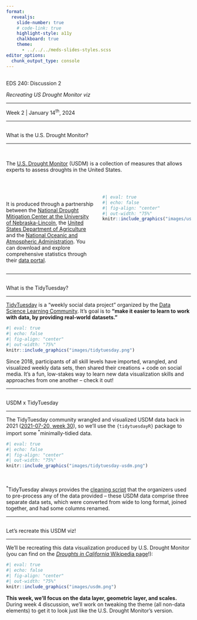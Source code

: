 ```yaml
---
format: 
  revealjs:
    slide-number: true
    # code-link: true
    highlight-style: a11y
    chalkboard: true
    theme: 
      - ../../../meds-slides-styles.scss
editor_options: 
  chunk_output_type: console
---
```


## {#title-slide data-menu-title="Title Slide" background="#047C91"} 

[EDS 240: Discussion 2]{.custom-title}

[*Recreating US Drought Monitor viz*]{.custom-subtitle}

<hr class="hr-dark-blue">

[Week 2 | January 14^th^, 2024]{.custom-subtitle3}

---

## {#what-is-USDM data-menu-title="What is USDM?"}

[What is the U.S. Drought Monitor?]{.slide-title}

<hr>

<br>

[The [U.S. Drought Monitor](https://droughtmonitor.unl.edu/){target="_blank"} (USDM) is a collection of measures that allows experts to assess droughts in the United States.]{.body-text-m}

<br>

:::: {.columns}

::: {.column width="50%"}
<br>
It is produced through a partnership between the [National Drought Mitigation Center at the University of Nebraska-Lincoln](https://drought.unl.edu/){target="_blank"}, the [United States Department of Agriculture](https://www.usda.gov/){target="_blank"} and the [National Oceanic and Atmospheric Administration](https://www.noaa.gov/){target="_blank"}. You can download and explore comprehensive statistics through their [data portal](https://droughtmonitor.unl.edu/DmData/DataDownload/ComprehensiveStatistics.aspx){target="_blank"}.
:::

::: {.column width="50%"}
```r
#| eval: true
#| echo: false
#| fig-align: "center"
#| out-width: "75%"
knitr::include_graphics("images/usdm-website.png")
```
:::
::::

---

## {#what-is-tidytuesday data-menu-title="What is tidytuesday?"}

[What is the TidyTuesday?]{.slide-title}

<hr>

[TidyTuesday](https://github.com/rfordatascience/tidytuesday){target="_blank"} is a "weekly social data project" organized by the [Data Science Learning Community](https://dslc.io/){target="_blank"}. It's goal is to **"make it easier to learn to work with data, by providing real-world datasets."**

```r
#| eval: true
#| echo: false
#| fig-align: "center"
#| out-width: "75%"
knitr::include_graphics("images/tidytuesday.png")
```

Since 2018, participants of all skill levels have imported, wrangled, and visualized weekly data sets, then shared their creations + code on social media. It's a fun, low-stakes way to learn new data visualization skills and approaches from one another -- check it out!

---

## {#usdm-tidytuesday data-menu-title="USDM x TidyTuesday"}

[USDM x TidyTuesday]{.slide-title}

<hr>

The TidyTuesday community wrangled and visualized USDM data back in 2021 ([2021-07-20, week 30](https://github.com/rfordatascience/tidytuesday/blob/master/data/2021/2021-07-20/readme.md){target="_blank"}), so we'll use the `{tidytuesdayR}` package to import some <sup>*</sup>minimally-tidied data.

```r
#| eval: true
#| echo: false
#| fig-align: "center"
#| out-width: "75%"
knitr::include_graphics("images/tidytuesday-usdm.png")
```

<br>

::: {.footer}
<sup>*</sup>TidyTuesday always provides the [cleaning script](https://github.com/rfordatascience/tidytuesday/blob/master/data/2021/2021-07-20/readme.md#cleaning-script){target="_blank"} that the organizers used to pre-process any of the data provided -- these USDM data comprise three separate data sets, which were converted from wide to long format, joined together, and had some columns renamed.
:::

---

## {#gameplan data-menu-title="Our gameplan"}

[Let's recreate this USDM viz!]{.slide-title}

<hr>

We'll be recreating this data visualization produced by U.S. Drought Monitor (you can find on the [*Droughts in California* Wikipedia page](https://en.wikipedia.org/wiki/Droughts_in_California)!):

```r
#| eval: true
#| echo: false
#| fig-align: "center"
#| out-width: "75%"
knitr::include_graphics("images/usdm.png")
```

**This week, we'll focus on the data layer, geometric layer, and scales.** During week 4 discussion, we'll work on tweaking the theme (all non-data elements) to get it to look just like the U.S. Drought Monitor's version.
